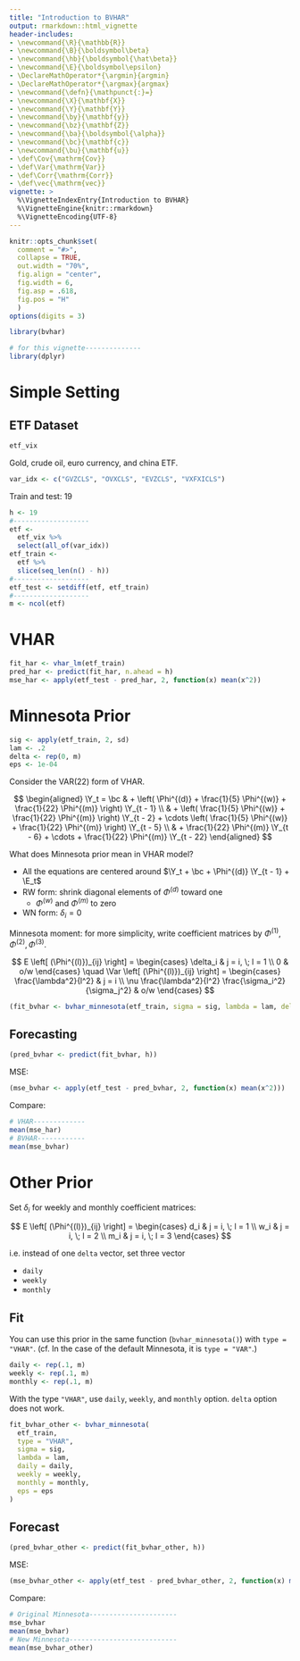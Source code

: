 ```yaml
---
title: "Introduction to BVHAR"
output: rmarkdown::html_vignette
header-includes:
- \newcommand{\R}{\mathbb{R}}
- \newcommand{\B}{\boldsymbol\beta}
- \newcommand{\hb}{\boldsymbol{\hat\beta}}
- \newcommand{\E}{\boldsymbol\epsilon}
- \DeclareMathOperator*{\argmin}{argmin}
- \DeclareMathOperator*{\argmax}{argmax}
- \newcommand{\defn}{\mathpunct{:}=}
- \newcommand{\X}{\mathbf{X}}
- \newcommand{\Y}{\mathbf{Y}}
- \newcommand{\by}{\mathbf{y}}
- \newcommand{\bz}{\mathbf{Z}}
- \newcommand{\ba}{\boldsymbol{\alpha}}
- \newcommand{\bc}{\mathbf{c}}
- \newcommand{\bu}{\mathbf{u}}
- \def\Cov{\mathrm{Cov}}
- \def\Var{\mathrm{Var}}
- \def\Corr{\mathrm{Corr}}
- \def\vec{\mathrm{vec}}
vignette: >
  %\VignetteIndexEntry{Introduction to BVHAR}
  %\VignetteEngine{knitr::rmarkdown}
  %\VignetteEncoding{UTF-8}
---
```


```r
knitr::opts_chunk$set(
  comment = "#>",
  collapse = TRUE,
  out.width = "70%",
  fig.align = "center",
  fig.width = 6,
  fig.asp = .618,
  fig.pos = "H"
  )
options(digits = 3)
```

```r
library(bvhar)
```

```r
# for this vignette--------------
library(dplyr)
```

# Simple Setting

## ETF Dataset

```r
etf_vix
```

Gold, crude oil, euro currency, and china ETF.

```r
var_idx <- c("GVZCLS", "OVXCLS", "EVZCLS", "VXFXICLS")
```

Train and test: 19

```r
h <- 19
#-------------------
etf <- 
  etf_vix %>% 
  select(all_of(var_idx))
etf_train <- 
  etf %>% 
  slice(seq_len(n() - h))
#-------------------
etf_test <- setdiff(etf, etf_train)
#-------------------
m <- ncol(etf)
```

# VHAR

```r
fit_har <- vhar_lm(etf_train)
pred_har <- predict(fit_har, n.ahead = h)
mse_har <- apply(etf_test - pred_har, 2, function(x) mean(x^2))
```

# Minnesota Prior

```r
sig <- apply(etf_train, 2, sd)
lam <- .2
delta <- rep(0, m)
eps <- 1e-04
```

Consider the VAR(22) form of VHAR.

$$
\begin{aligned}
  \Y_t = \bc & + \left( \Phi^{(d)} + \frac{1}{5} \Phi^{(w)} + \frac{1}{22} \Phi^{(m)} \right) \Y_{t - 1} \\
  & + \left( \frac{1}{5} \Phi^{(w)} + \frac{1}{22} \Phi^{(m)} \right) \Y_{t - 2} + \cdots \left( \frac{1}{5} \Phi^{(w)} + \frac{1}{22} \Phi^{(m)} \right) \Y_{t - 5} \\
  & + \frac{1}{22} \Phi^{(m)} \Y_{t - 6} + \cdots + \frac{1}{22} \Phi^{(m)} \Y_{t - 22}
\end{aligned}
$$

What does Minnesota prior mean in VHAR model?

- All the equations are centered around $\Y_t + \bc + \Phi^{(d)} \Y_{t - 1} + \E_t$
- RW form: shrink diagonal elements of $\Phi^{(d)}$ toward one
    - $\Phi^{(w)}$ and $\Phi^{(m)}$ to zero
- WN form: $\delta_i = 0$

Minnesota moment: for more simplicity, write coefficient matrices by $\Phi^{(1)}, \Phi^{(2)}, \Phi^{(3)}$.

$$
E \left[ (\Phi^{(l)})_{ij} \right] = \begin{cases}
  \delta_i & j = i, \; l = 1 \\
  0 & o/w
\end{cases} \quad \Var \left[ (\Phi^{(l)})_{ij} \right] = \begin{cases}
  \frac{\lambda^2}{l^2} & j = i \\
  \nu \frac{\lambda^2}{l^2} \frac{\sigma_i^2}{\sigma_j^2} & o/w
\end{cases}
$$

```r
(fit_bvhar <- bvhar_minnesota(etf_train, sigma = sig, lambda = lam, delta = delta, eps = eps))
```

## Forecasting

```r
(pred_bvhar <- predict(fit_bvhar, h))
```

MSE:

```r
(mse_bvhar <- apply(etf_test - pred_bvhar, 2, function(x) mean(x^2)))
```

Compare:

```r
# VHAR-------------
mean(mse_har)
# BVHAR------------
mean(mse_bvhar)
```


# Other Prior

Set $\delta_i$ for weekly and monthly coefficient matrices:

$$
E \left[ (\Phi^{(l)})_{ij} \right] = \begin{cases}
  d_i & j = i, \; l = 1 \\
  w_i & j = i, \; l = 2 \\
  m_i & j = i, \; l = 3
\end{cases}
$$

i.e. instead of one `delta` vector, set three vector

- `daily`
- `weekly`
- `monthly`

## Fit

You can use this prior in the same function (`bvhar_minnesota()`) with `type = "VHAR"`. (cf. In the case of the default Minnesota, it is `type = "VAR"`.)

```r
daily <- rep(.1, m)
weekly <- rep(.1, m)
monthly <- rep(.1, m)
```

With the type `"VHAR"`, use `daily`, `weekly`, and `monthly` option.
`delta` option does not work.

```r
fit_bvhar_other <- bvhar_minnesota(
  etf_train, 
  type = "VHAR", 
  sigma = sig, 
  lambda = lam, 
  daily = daily, 
  weekly = weekly, 
  monthly = monthly, 
  eps = eps
)
```

## Forecast

```r
(pred_bvhar_other <- predict(fit_bvhar_other, h))
```

MSE:

```r
(mse_bvhar_other <- apply(etf_test - pred_bvhar_other, 2, function(x) mean(x^2)))
```

Compare:

```r
# Original Minnesota----------------------
mse_bvhar
mean(mse_bvhar)
# New Minnesota---------------------------
mean(mse_bvhar_other)
```


